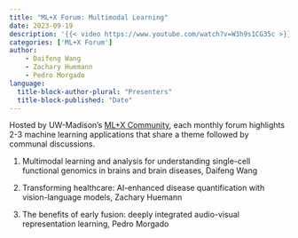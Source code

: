 ```yaml
---
title: "ML+X Forum: Multimodal Learning"
date: 2023-09-19
description: '{{< video https://www.youtube.com/watch?v=W3h9s1CG35c >}}'
categories: ['ML+X Forum']
author:
    - Daifeng Wang
    - Zachary Huemann
    - Pedro Morgado
language: 
  title-block-author-plural: "Presenters"
  title-block-published: "Date"
---
```


Hosted by UW-Madison's [ML+X Community](https://datascience.wisc.edu/ml-community), each monthly forum highlights 2-3 machine learning applications that share a theme followed by communal discussions.

1. Multimodal learning and analysis for understanding single-cell functional genomics in brains and brain diseases, Daifeng Wang

2. Transforming healthcare: AI-enhanced disease quantification with vision-language models, Zachary Huemann

3. The benefits of early fusion: deeply integrated audio-visual representation learning, Pedro Morgado